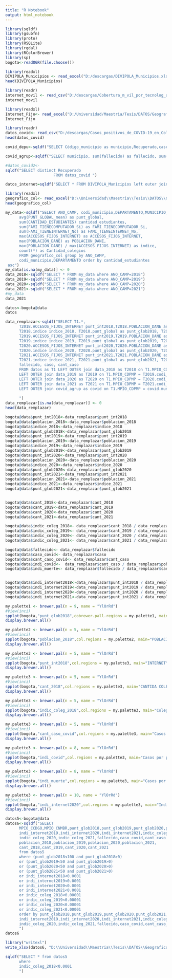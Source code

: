 ---
title: "R Notebook"
output: html_notebook
---

```{r}
library(sqldf)
library(gsubfn)
library(proto)
library(RSQLite)
library(rgdal)
library(RColorBrewer)
library(sp)
bogota<-readOGR(file.choose())
```


```{r}
library(readxl)
DIVIPOLA_Municipios <- read_excel("D:/descargas/DIVIPOLA_Municipios.xlsx")
head(DIVIPOLA_Municipios)
```

```{r}
library(readr)
internet_movil <- read_csv("D:/descargas/Cobertura_m_vil_por_tecnolog_a__departamento_y_municipio_por_proveedor.csv")
internet_movil
```

```{r}
library(readxl)
Internet_Fijo<- read_excel("D:/Universidad/Maestria/Tesis/DATOS/Geograficos/Internet_Fijo_Penetraci_n_Municipio_2.xlsx")
Internet_Fijo
```

```{r}
library(readr)
datos_covid<- read_csv("D:/descargas/Casos_positivos_de_COVID-19_en_Colombia.csv")
head(datos_covid)
```

```{r}
covid_depu<-sqldf("SELECT Código_municipio as municipio,Recuperado,case when Recuperado = 'Fallecido' or Recuperado = 'fallecido' then 1 else 0 end as fallecido,case when Recuperado!='Fallecido' and Recuperado != 'fallecido' then 1 else 0 end as caso from datos_covid")

covid_agrup<-sqldf("SELECT municipio, sum(fallecido) as fallecido, sum(caso) as caso, count(*) as cant_caso  FROM covid_depu group by  municipio")
```



```{r}
#datos_covid2<- 
sqldf("SELECT distinct Recuperado  
                     FROM datos_covid ")
```



```{r}
datos_internet=sqldf("SELECT * FROM DIVIPOLA_Municipios left outer join Internet_Fijo on MUNICIPIO = 'Nombre...4' ")

```

```{r}
library(readxl)
geografico_col<- read_excel("D:\\Universidad\\Maestria\\Tesis\\DATOS\\Geograficos\\Datos_geograficos_Rstidio_left.xlsx")
head(geografico_col)
```

```{r}
my_data<-sqldf("SELECT ANO_CAMP, codi_municipio,DEPARTAMENTO,MUNICIPIO,
      avg(PUNT_GLOBAL_mean) as punt_global, 
      sum(CANTIDAD_ESTUDIANTES) cantidad_estudiantes,
      sum(FAMI_TIENECOMPUTADOR_Si) as FAMI_TIENECOMPUTADOR_Si,
      sum(FAMI_TIENEINTERNET_No) as FAMI_TIENEINTERNET_No,
      max(ACCESOS_FIJOS_INTERNET) as ACCESOS_FIJOS_INTERNET,
      max(POBLACION_DANE) as POBLACION_DANE,
      max(POBLACION_DANE) / max(ACCESOS_FIJOS_INTERNET) as indice,
      count(*) as Cantidad_colegios
      FROM geografico_col group by ANO_CAMP,
      codi_municipio,DEPARTAMENTO order by cantidad_estudiantes
 asc")
my_data[is.na(my_data)] <- 0
data_2018<-sqldf("SELECT * FROM my_data where ANO_CAMP=2018")
data_2019<-sqldf("SELECT * FROM my_data where ANO_CAMP=2019")
data_2020<-sqldf("SELECT * FROM my_data where ANO_CAMP=2020")
data_2021<-sqldf("SELECT * FROM my_data where ANO_CAMP=2021")
#my_data
data_2021
```

```{r}
datos<-bogota@data
datos
```


```{r}
data_remplazar<-sqldf("SELECT T1.*,
      T2018.ACCESOS_FIJOS_INTERNET punt_int2018,T2018.POBLACION_DANE as poblacion_2018 ,
      T2018.indice indice_2018, T2018.punt_global as punt_glob2018, T2018.Cantidad_colegios as cant_2018,
      T2019.ACCESOS_FIJOS_INTERNET punt_int2019,T2019.POBLACION_DANE as poblacion_2019 ,
      T2019.indice indice_2019, T2019.punt_global as punt_glob2019, T2019.Cantidad_colegios as cant_2019,
      T2020.ACCESOS_FIJOS_INTERNET punt_int2020,T2020.POBLACION_DANE as poblacion_2020 ,
      T2020.indice indice_2020, T2020.punt_global as punt_glob2020, T2020.Cantidad_colegios as cant_2020,
      T2021.ACCESOS_FIJOS_INTERNET punt_int2021,T2021.POBLACION_DANE as poblacion_2021 ,
      T2021.indice indice_2021, T2021.punt_global as punt_glob2021, T2021.Cantidad_colegios as cant_2021,
      fallecido, caso, cant_caso 
      FROM datos as T1 LEFT OUTER join data_2018 as T2018 on T1.MPIO_CDPMP = T2018.codi_municipio 
      LEFT OUTER join data_2019 as T2019 on T1.MPIO_CDPMP = T2019.codi_municipio
      LEFT OUTER join data_2020 as T2020 on T1.MPIO_CDPMP = T2020.codi_municipio
      LEFT OUTER join data_2021 as T2021 on T1.MPIO_CDPMP = T2021.codi_municipio
      LEFT OUTER join covid_agrup as covid on T1.MPIO_CDPMP = covid.municipio
      
      ")
data_remplazar[is.na(data_remplazar)] <- 0
head(data_remplazar)
```


```{r}
bogota@data$punt_int2018<-data_remplazar$punt_int2018
bogota@data$poblacion_2018<-data_remplazar$poblacion_2018
bogota@data$indice_2018<-data_remplazar$indice_2018
bogota@data$punt_glob2018<-data_remplazar$punt_glob2018
bogota@data$punt_int2019<-data_remplazar$punt_int2019
bogota@data$poblacion_2019<-data_remplazar$poblacion_2019
bogota@data$indice_2019<-data_remplazar$indice_2019
bogota@data$punt_glob2019<-data_remplazar$punt_glob2019
bogota@data$punt_int2020<-data_remplazar$punt_int2020
bogota@data$poblacion_2020<-data_remplazar$poblacion_2020
bogota@data$indice_2020<-data_remplazar$indice_2020
bogota@data$punt_glob2020<-data_remplazar$punt_glob2020
bogota@data$punt_int2021<-data_remplazar$punt_int2021
bogota@data$poblacion_2021<-data_remplazar$poblacion_2021
bogota@data$indice_2021<-data_remplazar$indice_2021
bogota@data$punt_glob2021<-data_remplazar$punt_glob2021


bogota@data$cant_2018<-data_remplazar$cant_2018
bogota@data$cant_2019<-data_remplazar$cant_2019
bogota@data$cant_2020<-data_remplazar$cant_2020
bogota@data$cant_2021<-data_remplazar$cant_2021

bogota@data$indic_coleg_2018<- data_remplazar$cant_2018 / data_remplazar$poblacion_2018
bogota@data$indic_coleg_2019<- data_remplazar$cant_2019 / data_remplazar$poblacion_2019
bogota@data$indic_coleg_2020<- data_remplazar$cant_2020 / data_remplazar$poblacion_2020
bogota@data$indic_coleg_2021<- data_remplazar$cant_2021 / data_remplazar$poblacion_2021

bogota@data$fallecido<- data_remplazar$fallecido
bogota@data$caso_covid<- data_remplazar$caso
bogota@data$cant_caso_covid<- data_remplazar$cant_caso
bogota@data$indi_covid<-  data_remplazar$cant_caso / data_remplazar$poblacion_2021
bogota@data$indi_muerte<- data_remplazar$fallecido / data_remplazar$cant_caso


bogota@data$indi_internet2018<-data_remplazar$punt_int2018 / data_remplazar$poblacion_2018
bogota@data$indi_internet2019<-data_remplazar$punt_int2019 / data_remplazar$poblacion_2019
bogota@data$indi_internet2020<-data_remplazar$punt_int2020 / data_remplazar$poblacion_2020
bogota@data$indi_internet2021<-data_remplazar$punt_int2021 / data_remplazar$poblacion_2021
```



```{r message = FALSE , warning = FALSE}
my.palette1 <- brewer.pal(n = 9, name = "YlOrRd")
#View(inci)
spplot(bogota,"punt_glob2018",cobrewer.pall.regions = my.palette1, main="CALIFICACIONES",cuts = 4)
display.brewer.all()
```

```{r message = FALSE , warning = FALSE}
my.palette2 <- brewer.pal(n = 5, name = "YlOrRd")
#View(inci)
spplot(bogota,"poblacion_2018",col.regions = my.palette2, main="POBLACION_DANE",cuts = 8)
display.brewer.all()
```

```{r message = FALSE , warning = FALSE}
my.palette3 <- brewer.pal(n = 5, name = "YlOrRd")
#View(inci)
spplot(bogota,"punt_int2018",col.regions = my.palette3, main="INTERNET",cuts = 8)
display.brewer.all()
```

```{r message = FALSE , warning = FALSE}
my.palette3 <- brewer.pal(n = 5, name = "YlOrRd")
#View(inci)
spplot(bogota,"cant_2018",col.regions = my.palette3, main="CANTIDA COLEGIOS",cuts = 8)
display.brewer.all()
```

```{r message = FALSE , warning = FALSE}
my.palette3 <- brewer.pal(n = 5, name = "YlOrRd")
#View(inci)
spplot(bogota,"indic_coleg_2018",col.regions = my.palette3, main="Colegios POR Habitantes",cuts = 4)
display.brewer.all()
```

```{r message = FALSE , warning = FALSE}
my.palette3 <- brewer.pal(n = 5, name = "YlOrRd")
#View(inci)
spplot(bogota,"cant_caso_covid",col.regions = my.palette3, main="Casos Covid",cuts = 8)
display.brewer.all()
```

```{r message = FALSE , warning = FALSE}
my.palette3 <- brewer.pal(n = 8, name = "YlOrRd")
#View(inci)
spplot(bogota,"indi_covid",col.regions = my.palette3, main="Casos por poblacion",cuts = 5)
display.brewer.all()
```

```{r message = FALSE , warning = FALSE}
my.palette3 <- brewer.pal(n = 8, name = "YlOrRd")
#View(inci)
spplot(bogota,"indi_muerte",col.regions = my.palette3, main="Casos por muerte",cuts = 5)
display.brewer.all()
```

```{r message = FALSE , warning = FALSE}
my.palette3 <- brewer.pal(n = 10, name = "YlOrRd")
#View(inci)
spplot(bogota,"indi_internet2020",col.regions = my.palette3, main="Indi Internet",cuts = 8)
display.brewer.all()
```

```{r}
datos5<-bogota@data
datos6<-sqldf("SELECT 
      MPIO_CCDGO,MPIO_CNMBR,punt_glob2018,punt_glob2019,punt_glob2020,punt_glob2021,indi_internet2018,
      indi_internet2019,indi_internet2020,indi_internet2021,indic_coleg_2018,indic_coleg_2019,
      indic_coleg_2020,indic_coleg_2021,fallecido,caso_covid,cant_caso_covid,indi_covid,
      poblacion_2018,poblacion_2019,poblacion_2020,poblacion_2021,
      cant_2018,cant_2019,cant_2020,cant_2021
      from datos5 
      where (punt_glob2018<100 and punt_glob2018>0)
      or (punt_glob2019<50 and punt_glob2019>0) 
      or (punt_glob2020<50 and punt_glob2020>0)
      or (punt_glob2021<50 and punt_glob2021>0)
      or indi_internet2018<0.0001
      or indi_internet2019<0.0001
      or indi_internet2020<0.0001
      or indi_internet2021<0.0001
      or indic_coleg_2018<0.00001
      or indic_coleg_2019<0.00001
      or indic_coleg_2020<0.00001
      or indic_coleg_2021<0.00001 
      order by punt_glob2018,punt_glob2019,punt_glob2020,punt_glob2021,indi_internet2018,
      indi_internet2019,indi_internet2020,indi_internet2021,indic_coleg_2018,indic_coleg_2019,
      indic_coleg_2020,indic_coleg_2021,fallecido,caso_covid,cant_caso_covid,indi_covid desc
      ")
datos6
```


```{r}
library("writexl")
write_xlsx(datos6, "D:\\Universidad\\Maestria\\Tesis\\DATOS\\Geograficos\\poblacion_vulnerable.xlsx")
```


```{r}
sqldf("SELECT * from datos5 
      where 
      indic_coleg_2018<0.0001
      ")
```


```{r}

```


```{r}

```


```{r}

```


```{r}

```

